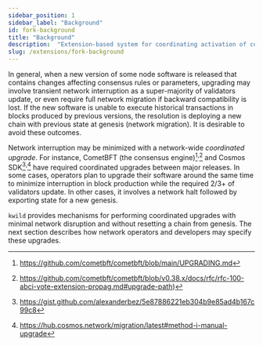 ```yaml
---
sidebar_position: 1
sidebar_label: "Background"
id: fork-background
title: "Background"
description:  "Extension-based system for coordinating activation of consensus rule changes with new software."
slug: /extensions/fork-background
---
```


In general, when a new version of some node software is released that contains
changes affecting consensus rules or parameters, upgrading may involve
transient network interruption as a super-majority of validators update, or even
require full network migration if backward compatibility is lost. If the new
software is unable to execute historical transactions in blocks produced by
previous versions, the resolution is deploying a new chain with previous state
at genesis (network migration). It is desirable to avoid these outcomes.

Network interruption may be minimized with a network-wide *coordinated upgrade*.
For instance, CometBFT (the consensus engine)[^1]<sup>,</sup>[^2] and Cosmos
SDK[^3]<sup>,</sup>[^4] have required coordinated upgrades between major
releases. In some cases, operators plan to upgrade their software around the
same time to minimize interruption in block production while the required 2/3+
of validators update. In other cases, it involves a network halt followed by
exporting state for a new genesis.

`kwild` provides mechanisms for performing coordinated upgrades with minimal
network disruption and without resetting a chain from genesis. The next section
describes how network operators and developers may specify these upgrades.

[^1]: https://github.com/cometbft/cometbft/blob/main/UPGRADING.md
[^2]: https://github.com/cometbft/cometbft/blob/v0.38.x/docs/rfc/rfc-100-abci-vote-extension-propag.md#upgrade-path)
[^3]: https://gist.github.com/alexanderbez/5e87886221eb304b9e85ad4b167c99c8
[^4]: https://hub.cosmos.network/migration/latest#method-i-manual-upgrade
